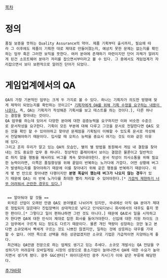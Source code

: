[[목차]]
= 정의 =
 품질 보증을 뜻하는 Quality Assurance의 약어. 제품 기획부터 출시까지, 필요에 따라 그 이후에도 제품이 기획한 대로 제대로 만들어졌는지, 예상치 못한 문제는 없는지를 확인하는 업무 혹은 그러한 보직을 뜻한다. 여러 분야에 존재하기 마련이지만 단어 자체가 알려지게 된건 소프트웨어 분야가 자리를 잡으면서부터라고 볼 수 있다. 그 중에서도 게임업계가 자리잡으면서 보다 보편적으로 알려진 단어가 되었다. 
 
= 게임업계에서의 QA =
 QA의 가장 기본적인 업무는 크게 두 가지로 볼 수 있다. 하나는 기획자가 의도한 방향에 맞게 제작이 되었는지를 확인하는 것이고[* [http://comic.naver.com/webtoon/detail.nhn?titleId=403631&no=42 기획자에게 QA를 위해 기획 수정을 요구하는 내용이 나온다.] 즉, QA는 기획자가 작성해준 기획서를 보고 테스트를 하는 것이다.], 다른 하나는 결함을 찾아내는 것이다. 
 QA 업무를 하는데 있어서 다양한 분야에 대한 검증능력을 요구하지만 이와 비슷한 수준으로 문서작성을 요구한다. 기획이 모든 부분에 대해 다루고 그것을 문서로 전달한다면 QA도 모든 것을 확인 할 수 있어야하고 찾아낸 문제점을 기획팀이 이해할 수 있도록 문서로 작성해서 전달해야하기 때문이다. 입사할 때 오피스 능력을 중요시 여기는 것도 이와 같은 이유에 있다.  
 그리고 흔히 우리가 알고 있는 QA의 모습인, 별의 별 방법을 동원해서 게임 내 결함을 찾아내는 것도 중요한 업무 중 하나다. 정상적인 플레이에서 보이는 결함은 물론이고 일반적으로 하지 않을 행동을 해서라도 버그를 계속 찾아내야한다. 문서 작성이 의사소통을 위해 필요한 능력이라면, 이쪽은 품질향상을 위해 끝없이 반복하는 노가다에 가깝다. 어떤 상황에 버그가 발생하는지를 찾아야하기 때문에 이를 찾아내기 위해 같은 행동을 반복하기 때문이다. 이게 몇 번 만으로 찾아내면 다행이지만 '''분명 똑같이 했는데 버그가 나오지 않는 경우'''가 있기 때문에 QA는 이 반복 노가다를 최대한 빨리 처리할 수 있어야한다.[* [http://comic.naver.com/webtoon/detail.nhn?titleId=403631&no=43 가끔씩 재현하기 너무 어려워서 곤란한 경우도 있다.]] 
  
 

  == 알아둬야 할 것들 ==
  외국은 산업이 오래된 만큼 QA도 분야별로 나뉘어져 있지만, 국내에선 아직 QA 분야가 제대로 정립되지 않은데다 진입장벽이 상대적으로 낮다고 인식되다보니 회사에서의 대우도 좋지 못한 편이다.[* 그렇다고 일이 편하냐하면 그런 것도 아니다.] 때문에 QA로서 일을 시작하고자 한다면 QA에 대한 인식이 제대로 잡힌 회사를 들어가야한다. 신입에 대한 지원 차이도 크고 업무에서 구르게 되는 정도도 다르기 때문이다. 물론 개인 역량이 성장하는 것만 놓고 본다면 소규모에서 빡세게 구르는 것도 나쁘진 않겠지만, 일하는 것에 상응하는 대우를 기대할 수 없다. 어떤 쪽으로 선택을 하든 상관없겠지만 소규모 기업은 가급적이면 지양하는게 좋다. 
  최근에는 QA만큼 전문으로 하는 업체도 생기고 있는 추세다. 소규모 개발사는 QA 전담을 구성하기가 어려운데 모바일게임 시장의 성장으로 중소기업이 늘어나면서 QA에 대한 수요가 높아지면서 생기게 됐다. 광주 G&C센터[* 와이디온라인 광주 지사]가 이와 같은 부류에 해당한다. 
[[추가바람]]
